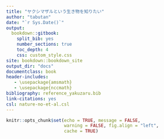 ```yaml
--- 
title: "ヤクシマザルという生き物を知りたい"
author: "tabutan"
date: "`r Sys.Date()`"
output: 
  bookdown::gitbook:
    split_bib: yes  
    number_sections: true   
    toc_depth: 4 
    css: custom_style.css   
site: bookdown::bookdown_site  
output_dir: "docs"  
documentclass: book  
header-includes:
   - \usepackage{amsmath}
   - \usepackage{nccmath}
bibliography: reference_yakuzaru.bib   
link-citations: yes
csl: nature-no-et-al.csl
---
```


```r
knitr::opts_chunk$set(echo = TRUE, message = FALSE,
                      warning = FALSE, fig.align = "left",
                      cache = TRUE)
```

<!-- なぜか連番途中の引用文献が抜ける -->
<!-- 引用しているのに引用されていない論文がある -->
